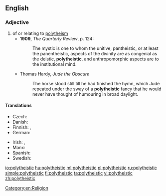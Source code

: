==English==

===Adjective===
{{en-adj}}

# of or relating to [[polytheism]]
#* '''1909''', ''The Quarterly Review'', p. 124:
#*: The mystic is one to whom the unitive, pantheistic, or at least the panentheistic, aspects of the divinity are as congenial as the deistic, '''polytheistic''', and anthropomorphic aspects are to the institutional mind.
#* Thomas Hardy, ''Jude the Obscure''
#*: The horse stood still till he had finished the hymn, which Jude repeated under the sway of a '''polytheistic''' fancy that he would never have thought of humouring in broad daylight.

====Translations====
{{trans-top|of or relating to polytheism}}
* Czech: {{t-|cs|polyteistický}}
* Danish: {{t-|da|polyteistisk}}
* Finnish: {{t+|fi|polyteistinen}}, {{t+|fi|monijumalainen}}
* German: {{t+|de|polytheistisch}}
{{trans-mid}}
* Irish: {{t-|ga|ildiach}}, {{t-|ga|ildiachúil}}
* Manx: {{t-|gv|yl-jeeagh}}
* Spanish: {{t+|es|politeísta}}
* Swedish: {{t-|sv|polyteistisk}}
{{trans-bottom}}

[[Category:en:Religion]]

[[io:polytheistic]]
[[hu:polytheistic]]
[[ml:polytheistic]]
[[pl:polytheistic]]
[[ru:polytheistic]]
[[simple:polytheistic]]
[[fi:polytheistic]]
[[ta:polytheistic]]
[[vi:polytheistic]]
[[zh:polytheistic]]